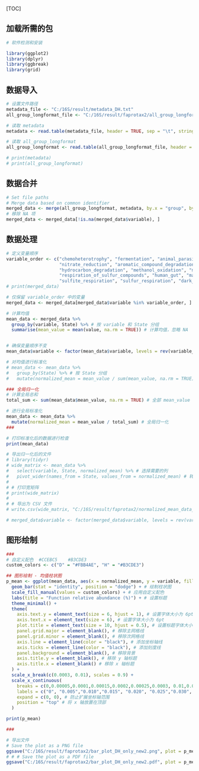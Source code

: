[TOC]


## 加载所需的包
```{r}
# 软件检测和安装

library(ggplot2)
library(dplyr)
library(ggbreak)
library(grid) 


```

## 数据导入
```{r}
# 设置文件路径
metadata_file <- "C:/16S/result/metadata_DH.txt"
all_group_longformat_file <- "C:/16S/result/faprotax2/all_group_longformat.txt"

# 读取 metadata 
metadata <- read.table(metadata_file, header = TRUE, sep = "\t", stringsAsFactors = FALSE)

# 读取 all_group_longformat
all_group_longformat <- read.table(all_group_longformat_file, header = TRUE, sep = "\t", stringsAsFactors = FALSE)

# print(metadata)
# print(all_group_longformat)

```    

## 数据合并
```{r}
# Set file paths
# Merge data based on common identifier
merged_data <- merge(all_group_longformat, metadata, by.x = "group", by.y = "SampleID")
# 移除 NA 项
merged_data <- merged_data[!is.na(merged_data$variable), ]


```    

## 数据处理
```{r}
# 定义变量顺序
variable_order <- c("chemoheterotrophy", "fermentation", "animal_parasites_or_symbionts", "aerobic_chemoheterotrophy",
                    "nitrate_reduction", "aromatic_compound_degradation", "aliphatic_non_methane_hydrocarbon_degradation",
                    "hydrocarbon_degradation", "methanol_oxidation", "methylotrophy", "human_associated", "ureolysis",
                    "respiration_of_sulfur_compounds", "human_gut", "mammal_gut", "human_pathogens_all", "sulfate_respiration",
                    "sulfite_respiration", "sulfur_respiration", "dark_hydrogen_oxidation")
# print(merged_data)

# 仅保留 variable_order 中的变量
merged_data <- merged_data[merged_data$variable %in% variable_order, ]

# 计算均值
mean_data <- merged_data %>%
  group_by(variable, State) %>% # 按 variable 和 State 分组
  summarise(mean_value = mean(value, na.rm = TRUE)) # 计算均值，忽略 NA


# 确保变量顺序不变
mean_data$variable <- factor(mean_data$variable, levels = rev(variable_order)) # 逆转顺序

# 对均值进行标准化
# mean_data <- mean_data %>%
#   group_by(State) %>% # 按 State 分组
#   mutate(normalized_mean = mean_value / sum(mean_value, na.rm = TRUE)) # 归一化均值

### 全局归一化
# 计算全局总和
total_sum <- sum(mean_data$mean_value, na.rm = TRUE) # 全部 mean_value 的总和

# 进行全局标准化
mean_data <- mean_data %>%
  mutate(normalized_mean = mean_value / total_sum) # 全局归一化
###

# 打印标准化后的数据进行检查
print(mean_data)

# 导出归一化后的文件
# library(tidyr)
# wide_matrix <- mean_data %>%
#   select(variable, State, normalized_mean) %>% # 选择需要的列
#   pivot_wider(names_from = State, values_from = normalized_mean) # 转换为宽矩阵
# 
# # 打印宽矩阵
# print(wide_matrix)
# 
# # 导出为 CSV 文件
# write.csv(wide_matrix, "C:/16S/result/faprotax2/normalized_mean_data_wide.csv", row.names = FALSE)

# merged_data$variable <- factor(merged_data$variable, levels = rev(variable_order)) # 逆转顺序以确保从上到下的顺序
```    

## 图形绘制
```{r}
###
# 自定义配色  #CCEBC5    #B3CDE3
custom_colors <- c("D" = "#FBB4AE", "H" = "#B3CDE3")

## 图形绘制 - 均值柱状图
p_mean <- ggplot(mean_data, aes(x = normalized_mean, y = variable, fill = State)) +
  geom_bar(stat = "identity", position = "dodge") + # 绘制柱状图
  scale_fill_manual(values = custom_colors) + # 应用自定义配色
  labs(title = "Function relative abundance (%)") + # 设置标题
  theme_minimal() +
  theme(
    axis.text.y = element_text(size = 6, hjust = 1), # 设置字体大小为 6pt
    axis.text.x = element_text(size = 6), # 设置字体大小为 6pt
    plot.title = element_text(size = 10, hjust = 0.5), # 设置标题字体大小并居中
    panel.grid.major = element_blank(), # 移除主网格线
    panel.grid.minor = element_blank(), # 移除次网格线
    axis.line = element_line(color = "black"), # 添加坐标轴线
    axis.ticks = element_line(color = "black"), # 添加刻度线
    panel.background = element_blank(), # 移除背景
    axis.title.y = element_blank(), # 移除 y 轴标题
    axis.title.x = element_blank() # 移除 x 轴标题
  ) +
  scale_x_break(c(0.0003, 0.01), scales = 0.9) +
  scale_x_continuous(
    breaks = c(0,0.00005,0.0001,0.00015,0.0002,0.00025,0.0003, 0.01,0.05, 0.1, 0.15), # 设置刻度
    labels = c("0", "0.005","0.010","0.015", "0.020", "0.025","0.030", "1","5","10", "15"), # 设置刻度标签
    expand = c(0, 0), # 防止扩展坐标轴范围
    position = "top" # 将 x 轴放置在顶部
  )

print(p_mean)

###

# 导出文件
# Save the plot as a PNG file
ggsave("C:/16S/result/faprotax2/bar_plot_DH_only_new2.png", plot = p_mean, width = 6, height = 5)
# # # Save the plot as a PDF file
ggsave("C:/16S/result/faprotax2/bar_plot_DH_only_new2.pdf", plot = p_mean, width = 6, height = 5)

```    
 
 
 
 

 
 
 
 
 
 
 

 
 
 
 
 
 
 
 
 
 
 
 
 
 
 
 
 
 
 
 
 
 